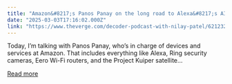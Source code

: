 ```yaml
---
title: "Amazon&#8217;s Panos Panay on the long road to Alexa&#8217;s AI overhaul"
date: "2025-03-03T17:16:02.000Z"
link: "https://www.theverge.com/decoder-podcast-with-nilay-patel/621232/amazon-panos-panay-interview-alexa-plus-ai-smart-home"
---
```


Today, I’m talking with Panos Panay, who’s in charge of devices and services at Amazon. That includes everything like Alexa, Ring security cameras, Eero Wi-Fi routers, and the Project Kuiper satellite...

[Read more](https://www.theverge.com/decoder-podcast-with-nilay-patel/621232/amazon-panos-panay-interview-alexa-plus-ai-smart-home)
